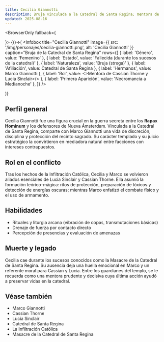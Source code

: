 ```yaml
---
title: Cecilia Giannotti
description: Bruja vinculada a la Catedral de Santa Regina; mentora de Cassian y Lucia
updated: 2025-08-16
---
```



<BrowserOnly fallback={<div />}>
{()=>(
  <Infobox
    title="Cecilia Giannotti"
    image={{ src: '/img/personajes/cecilia-giannotti.png', alt: 'Cecilia Giannotti' }}
    caption="Bruja de la Catedral de Santa Regina"
    rows={[
      { label: 'Género', value: 'Femenino' },
      { label: 'Estado', value: 'Fallecida (durante los sucesos de la catedral)' },
      { label: 'Naturaleza', value: 'Bruja (strega)' },
      { label: 'Afiliación', value: <Link to="/CrSaSo/lugares/Catedral%20de%20Santa%20Regina">Catedral de Santa Regina</Link> },
      { label: 'Hermanos', value: <Link to="/CrSaSo/personajes/Marco%20Giannotti">Marco Giannotti</Link> },
      { label: 'Rol', value: <>Mentora de <Link to="/CrSaSo/personajes/Cassian%20Thorne">Cassian Thorne</Link> y <Link to="/CrSaSo/personajes/Lucia%20Sinclair">Lucia Sinclair</Link></> },
      { label: 'Primera Aparición', value: 'Necromancia a Medianoche' },
    ]}
  />

)}
</BrowserOnly>

## Perfil general

Cecilia Giannotti fue una figura crucial en la guerra secreta entre los **Rapax Hominum** y los defensores de <Link to="/CrSaSo/lugares/Nueva%20%C3%81msterdam">Nueva Ámsterdam</Link>. Vinculada a la <Link to="/CrSaSo/lugares/Catedral%20de%20Santa%20Regina">Catedral de Santa Regina</Link>, comparte con <Link to="/CrSaSo/personajes/Marco%20Giannotti">Marco Giannotti</Link> una vida de discreción, disciplina y protección del recinto sagrado. Su carácter templado y su juicio estratégico la convirtieron en mediadora natural entre facciones con intereses contrapuestos.

## Rol en el conflicto

Tras los hechos de la <Link to="/CrSaSo/eventos/La%20Infiltraci%C3%B3n%20Cat%C3%B3lica">Infiltración Católica</Link>, Cecilia y Marco se volvieron aliados esenciales de <Link to="/CrSaSo/personajes/Lucia%20Sinclair">Lucia Sinclair</Link> y <Link to="/CrSaSo/personajes/Cassian%20Thorne">Cassian Thorne</Link>. Ella asumió la formación teórico-mágica: ritos de protección, preparación de tóxicos y detección de energías oscuras; mientras Marco enfatizó el combate físico y el uso de armamento.

## Habilidades

- Rituales y liturgia arcana (vibración de copas, transmutaciones básicas)
- Drenaje de fuerza por contacto directo
- Percepción de presencias y evaluación de amenazas

## Muerte y legado

Cecilia cae durante los sucesos conocidos como la <Link to="/CrSaSo/eventos/La%20Masacre%20de%20la%20Catedral%20de%20Santa%20Regina">Masacre de la Catedral de Santa Regina</Link>. Su ausencia deja una huella emocional en Marco y un referente moral para Cassian y Lucia. Entre los guardianes del templo, se le recuerda como una mentora prudente y decisiva cuya última acción ayudó a preservar vidas en la catedral.

## Véase también

- <Link to="/CrSaSo/personajes/Marco%20Giannotti">Marco Giannotti</Link>
- <Link to="/CrSaSo/personajes/Cassian%20Thorne">Cassian Thorne</Link>
- <Link to="/CrSaSo/personajes/Lucia%20Sinclair">Lucia Sinclair</Link>
- <Link to="/CrSaSo/lugares/Catedral%20de%20Santa%20Regina">Catedral de Santa Regina</Link>
- <Link to="/CrSaSo/eventos/La%20Infiltraci%C3%B3n%20Cat%C3%B3lica">La Infiltración Católica</Link>
- <Link to="/CrSaSo/eventos/La%20Masacre%20de%20la%20Catedral%20de%20Santa%20Regina">Masacre de la Catedral de Santa Regina</Link>
